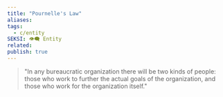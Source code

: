 ```yaml
---
title: "Pournelle's Law"
aliases: 
tags:
  - c/entity
SEKSI: 👁️‍🗨️ Entity
related:
publish: true
---
```



> "In any bureaucratic organization there will be two kinds of people: those who work to further the actual goals of the organization, and those who work for the organization itself."
